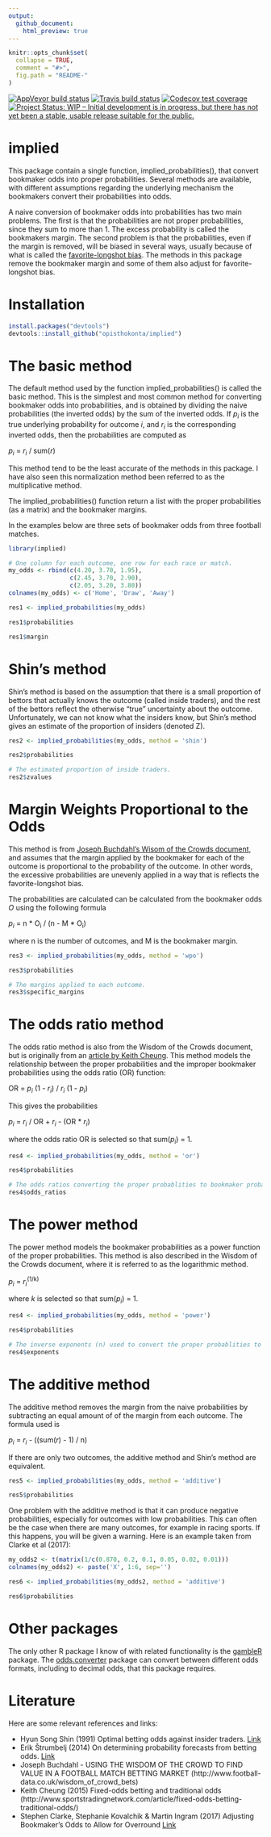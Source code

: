 ```yaml
---
output:
  github_document:
    html_preview: true
---
```



<!-- README.md is generated from README.Rmd. Please edit that file -->

```r
knitr::opts_chunk$set(
  collapse = TRUE,
  comment = "#>",
  fig.path = "README-"
)
```

<!-- badges: start -->
[![AppVeyor build status](https://ci.appveyor.com/api/projects/status/github/opisthokonta/implied?branch=master&svg=true)](https://ci.appveyor.com/project/opisthokonta/implied)
[![Travis build status](https://travis-ci.org/opisthokonta/implied.svg?branch=master)](https://travis-ci.org/opisthokonta/implied)
[![Codecov test coverage](https://codecov.io/gh/JonasMoss/implied/branch/master/graph/badge.svg)](https://codecov.io/gh/JonasMoss/implied?branch=master)
[![Project Status: WIP – Initial development is in progress, but there has not yet been a stable, usable release suitable for the public.](https://www.repostatus.org/badges/latest/wip.svg)](https://www.repostatus.org/#wip)
<!-- badges: end -->

# implied

This package contain a single function, implied_probabilities(), that convert bookmaker odds into proper probabilities. Several methods are available, with different assumptions regarding the underlying mechanism the bookmakers convert their probabilities into odds.  

A naive conversion of bookmaker odds into probabilities has two main problems. The first is that the probabilities are not proper probabilities, since they sum to more than 1. The excess probability is called the bookmakers margin. The second problem is that the probabilities, even if the margin is removed, will be biased in several ways, usually because of what is called the [favorite-longshot bias](https://en.wikipedia.org/wiki/Favourite-longshot_bias). The methods in this package remove the bookmaker margin and some of them also adjust for favorite-longshot bias.



# Installation

```r
install.packages("devtools")
devtools::install_github("opisthokonta/implied")
```


# The basic method

The default method used by the function implied_probabilities() is called the basic method. This is the simplest and most common method for converting bookmaker odds into probabilities, and is obtained by dividing the naive probabilities (the inverted odds) by the sum of the inverted odds. If <i>p<sub>i</sub></i> is the true underlying probability for outcome <i>i</i>,  and <i>r<sub>i</sub></i> is the corresponding inverted odds, then the probabilities are computed as 

<i>p<sub>i</sub></i> = <i>r<sub>i</sub></i> / sum(<i>r</i>)

This method tend to be the least accurate of the methods in this package. I have also seen this normalization method been referred to as the multiplicative method.

The implied_probabilities() function return a list with the proper probabilities (as a matrix) and the bookmaker margins.

In the examples below are three sets of bookmaker odds from three football matches.

```r

library(implied)

# One column for each outcome, one row for each race or match.
my_odds <- rbind(c(4.20, 3.70, 1.95),
                 c(2.45, 3.70, 2.90),
                 c(2.05, 3.20, 3.80))
colnames(my_odds) <- c('Home', 'Draw', 'Away')

res1 <- implied_probabilities(my_odds)

res1$probabilities

res1$margin

```

# Shin's method

Shin's method is based on the assumption that there is a small proportion of bettors that actually knows the outcome (called inside traders), and the rest of the bettors reflect the otherwise "true" uncertainty about the outcome. Unfortunately, we can not know what the insiders know, but Shin's method gives an estimate of the proportion of insiders (denoted Z). 


```r
res2 <- implied_probabilities(my_odds, method = 'shin')

res2$probabilities

# The estimated proportion of inside traders.
res2$zvalues
```


# Margin Weights Proportional to the Odds

This method is from [Joseph Buchdahl's Wisom of the Crowds document](http://www.football-data.co.uk/wisdom_of_crowd_bets), and assumes that the margin applied by the bookmaker for each of the outcome is proportional to the probability of the outcome. In other words, the excessive probabilities are unevenly applied in a way that is reflects the favorite-longshot bias. 

The probabilities are calculated can be calculated from the bookmaker odds <i>O</i> using the following formula

<i>p<sub>i</sub></i> = n * O<sub>i</sub> / (n - M * O<sub>i</sub>)

where n is the number of outcomes, and M is the bookmaker margin.

```r
res3 <- implied_probabilities(my_odds, method = 'wpo')

res3$probabilities

# The margins applied to each outcome.
res3$specific_margins
```

# The odds ratio method

The odds ratio method is also from the Wisdom of the Crowds document, but is originally from an [article by Keith Cheung](www.sportstradingnetwork.com/article/fixed-odds-betting-traditional-odds/). This method models the relationship between the proper probabilities and the improper bookmaker probabilities using the odds ratio (OR) function:

OR = <i>p<sub>i</sub></i>  (1 - <i>r<sub>i</sub></i>) / <i>r<sub>i</sub></i> (1 - <i>p<sub>i</sub></i>)

This gives the probabilities 

<i>p<sub>i</sub></i> = <i>r<sub>i</sub></i> / OR + <i>r<sub>i</sub></i> - (OR * <i>r<sub>i</sub></i>)

where the odds ratio OR is selected so that sum(<i>p<sub>i</sub></i>) = 1.


```r
res4 <- implied_probabilities(my_odds, method = 'or')

res4$probabilities

# The odds ratios converting the proper probablities to bookmaker probabilities.
res4$odds_ratios
```

# The power method

The power method models the bookmaker probabilities as a power function of the proper probabilities. This method is also described in the Wisdom of the Crowds document, where it is referred to as the logarithmic method.

<i>p<sub>i</sub></i> = <i>r<sub>i</sub></i><sup>(1/k)</sup>

where <i>k</i> is selected so that sum(<i>p<sub>i</sub></i>) = 1.

```r
res4 <- implied_probabilities(my_odds, method = 'power')

res4$probabilities

# The inverse exponents (n) used to convert the proper probablities to bookmaker probabilities.
res4$exponents
```

# The additive method

The additive method removes the margin from the naive probabilities by subtracting an equal amount of of the margin from each outcome. The formula used is

<i>p<sub>i</sub></i> = <i>r<sub>i</sub></i> - ((sum(<i>r</i>) - 1) / n)

If there are only two outcomes, the additive method and Shin's method are equivalent.


```r

res5 <- implied_probabilities(my_odds, method = 'additive')

res5$probabilities

```

One problem with the additive method is that it can produce negative probabilities, especially for outcomes with low probabilities. This can often be the case when there are many outcomes, for example in racing sports. If this happens, you will be given a warning. Here is an example taken from Clarke et al (2017):

```r

my_odds2 <- t(matrix(1/c(0.870, 0.2, 0.1, 0.05, 0.02, 0.01)))
colnames(my_odds2) <- paste('X', 1:6, sep='')

res6 <- implied_probabilities(my_odds2, method = 'additive')

res6$probabilities

```


# Other packages
The only other R package I know of with related functionality is the [gambleR](https://github.com/DataWookie/gambleR) package. The [odds.converter](https://cran.r-project.org/web/packages/odds.converter/index.html) package can convert between different odds formats, including to decimal odds, that this package requires.


# Literature
Here are some relevant references and links:

* Hyun Song Shin (1991) Optimal betting odds against insider traders. [Link](https://www.jstor.org/stable/2234434)
* Erik Štrumbelj (2014) On determining probability forecasts from betting odds. [Link](https://www.sciencedirect.com/science/article/pii/S0169207014000533)
* Joseph Buchdahl - USING THE WISDOM OF THE CROWD TO FIND VALUE IN A FOOTBALL MATCH BETTING MARKET (http://www.football-data.co.uk/wisdom_of_crowd_bets)
* Keith Cheung (2015) Fixed-odds betting and traditional odds (http://www.sportstradingnetwork.com/article/fixed-odds-betting-traditional-odds/)
* Stephen Clarke, Stephanie Kovalchik & Martin Ingram (2017) Adjusting Bookmaker's Odds to Allow for Overround [Link](http://www.sciencepublishinggroup.com/journal/paperinfo?journalid=155&doi=10.11648/j.ajss.20170506.12)

